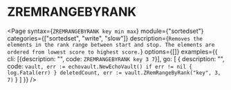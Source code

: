 # ZREMRANGEBYRANK

<Page
  syntax={`ZREMRANGEBYRANK key min max`}
  module={"sortedset"}
  categories={["sortedset", "write", "slow"]}
  description={`Removes the elements in the rank range between start and stop.
The elements are ordered from lowest score to highest score.`}
  options={[]}
  examples={{
    cli: [{description: "", code: `ZREMRANGEBYRANK key 3 7`}],
    go: [
      {
        description: "",
        code: `vault, err := echovault.NewEchoVault()
if err != nil {
  log.Fatal(err)
}
deletedCount, err := vault.ZRemRangeByRank("key", 3, 7)`
      }
    ]
  }}
/>
